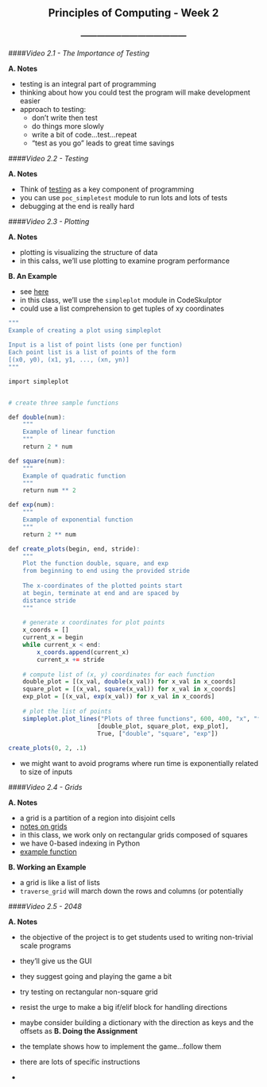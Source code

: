 <center> <h2>Principles of Computing - Week 2</h2> </center>
<center> <h3>---------------------------------------</h3> </center>

####*Video 2.1 - The Importance of Testing*

**A. Notes**

- testing is an integral part of programming
- thinking about how you could test the program will make development easier
- approach to testing:
    - don't write then test
    - do things more slowly
    - write a bit of code...test...repeat
    - "test as you go" leads to great time savings

####*Video 2.2 - Testing*

**A. Notes**

- Think of [testing](https://class.coursera.org/principlescomputing1-004/wiki/view?page=testing_methodogy) as a key component of programming
- you can use ```poc_simpletest``` module to run lots and lots of tests
- debugging at the end is really hard

####*Video 2.3 - Plotting*

**A. Notes**

- plotting is visualizing the structure of data
- in this calss, we'll use plotting to examine program performance

**B. An Example**

- see [here](http://www.codeskulptor.org/#poc_plot_example.py)
- in this class, we'll use the ```simpleplot``` module in CodeSkulptor
- could use a list comprehension to get tuples of xy coordinates

```r
"""
Example of creating a plot using simpleplot
    
Input is a list of point lists (one per function)
Each point list is a list of points of the form 
[(x0, y0), (x1, y1, ..., (xn, yn)]
"""

import simpleplot


# create three sample functions

def double(num):
    """
    Example of linear function
    """
    return 2 * num

def square(num):
    """
    Example of quadratic function
    """
    return num ** 2

def exp(num):
    """
    Example of exponential function
    """
    return 2 ** num

def create_plots(begin, end, stride):
    """ 
    Plot the function double, square, and exp
    from beginning to end using the provided stride
    
    The x-coordinates of the plotted points start
    at begin, terminate at end and are spaced by 
    distance stride
    """
    
    # generate x coordinates for plot points
    x_coords = []
    current_x = begin
    while current_x < end:
        x_coords.append(current_x)
        current_x += stride
        
    # compute list of (x, y) coordinates for each function
    double_plot = [(x_val, double(x_val)) for x_val in x_coords]
    square_plot = [(x_val, square(x_val)) for x_val in x_coords]
    exp_plot = [(x_val, exp(x_val)) for x_val in x_coords]
    
    # plot the list of points
    simpleplot.plot_lines("Plots of three functions", 600, 400, "x", "f(x)",
                         [double_plot, square_plot, exp_plot], 
                         True, ["double", "square", "exp"])
    
create_plots(0, 2, .1)
```

- we might want to avoid programs where run time is exponentially related to size of inputs

####*Video 2.4 - Grids*

**A. Notes**

- a grid is a partition of a region into disjoint cells
- [notes on grids](https://class.coursera.org/principlescomputing1-004/wiki/view?page=grids)
- in this class, we work only on rectangular grids composed of squares
- we have 0-based indexing in Python
- [example function](http://www.codeskulptor.org/#poc_grid_traversal.py)

**B. Working an Example**

- a grid is like a list of lists
- ```traverse_grid``` will march down the rows and columns (or potentially 

####*Video 2.5 - 2048*

**A. Notes**

- the objective of the project is to get students used to writing non-trivial scale programs
- they'll give us the GUI
- they suggest going and playing the game a bit
- try testing on rectangular non-square grid
- resist the urge to make a big if/elif block for handling directions
- maybe consider building a dictionary with the direction as keys and the offsets as 
**B. Doing the Assignment**

- the template shows how to implement the game...follow them
- there are lots of specific instructions
- 
